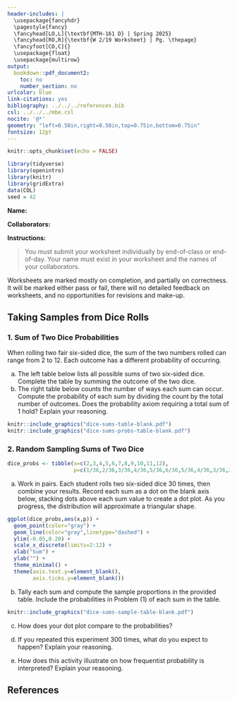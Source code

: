 ---
header-includes: |
  \usepackage{fancyhdr}
  \pagestyle{fancy}
  \fancyhead[LO,L]{\textbf{MTH-161 D} | Spring 2025}
  \fancyhead[RO,R]{\textbf{W 2/19 Worksheet} | Pg. \thepage}
  \fancyfoot[CO,C]{}
  \usepackage{float}
  \usepackage{multirow}
output:
  bookdown::pdf_document2:
    toc: no
    number_section: no
urlcolor: blue
link-citations: yes
bibliography: ../../../references.bib
csl: ../../../mbe.csl
nocite: '@*'
geometry: "left=0.50in,right=0.50in,top=0.75in,bottom=0.75in"
fontsize: 12pt
---

```{r setup, include=FALSE}
knitr::opts_chunk$set(echo = FALSE)
```

```{r echo=FALSE, eval=TRUE,message=FALSE, warning=FALSE}
library(tidyverse)
library(openintro)
library(knitr)
library(gridExtra)
data(COL)
seed = 42
```

**Name:**

**Collaborators:**

\noindent\rule{\textwidth}{1pt}
**Instructions:** 

> You must submit your worksheet individually by end-of-class or end-of-day. Your name must exist in your worksheet and the names of your collaborators.

Worksheets are marked mostly on completion, and partially on correctness. It will be marked either pass or fail, there will no detailed feedback on worksheets, and no opportunities for revisions and make-up.
\noindent\rule{\textwidth}{1pt}

## Taking Samples from Dice Rolls

### 1. Sum of Two Dice Probabilities

When rolling two fair six-sided dice, the sum of the two numbers rolled can range from 2 to 12. Each outcome has a different probability of occurring.

a. The left table below lists all possible sums of two six-sided dice. Complete the table by summing the outcome of the two dice.
b. The right table below counts the number of ways each sum can occur. Compute the probability of each sum by dividing the count by the total number of outcomes. Does the probability axiom requiring a total sum of 1 hold? Explain your reasoning.

```{r dice-sums, echo=FALSE, fig.cap="", out.width="250px",out.height="250px",fig.show='hold',fig.align='center'}
knitr::include_graphics("dice-sums-table-blank.pdf")
knitr::include_graphics("dice-sums-probs-table-blank.pdf")
```

\newpage

### 2. Random Sampling Sums of Two Dice

```{r echo=FALSE, message=FALSE, warning=FALSE}
dice_probs <- tibble(x=c(2,3,4,5,6,7,8,9,10,11,12),
                     p=c(1/36,2/36,3/36,4/36,5/36,6/36,5/36,4/36,3/36,2/36,1/36))
```

a. Work in pairs. Each student rolls two six-sided dice 30 times, then combine your results. Record each sum as a dot on the blank axis below, stacking dots above each sum value to create a dot plot. As you progress, the distribution will approximate a triangular shape.

```{r message=FALSE, warning=FALSE, fig.width=8, fig.height=2, out.width='100%', fig.align='center'}
ggplot(dice_probs,aes(x,p)) + 
  geom_point(color="gray") + 
  geom_line(color="gray",linetype="dashed") + 
  ylim(-0.05,0.20) + 
  scale_x_discrete(limits=2:12) + 
  xlab("Sum") + 
  ylab("") + 
  theme_minimal() + 
  theme(axis.text.y=element_blank(), 
        axis.ticks.y=element_blank())
```

b. Tally each sum and compute the sample proportions in the provided table. Include the probabilities in Problem (1) of each sum in the table.

```{r dice-sums-sample, echo=FALSE, fig.cap="", out.width="520px",out.height="520px",fig.align='center'}
knitr::include_graphics("dice-sums-sample-table-blank.pdf")
```

c. How does your dot plot compare to the probabilities?
\vfill

d. If you repeated this experiment 300 times, what do you expect to happen? Explain your reasoning.
\vfill

e. How does this activity illustrate on how frequentist probability is interpreted? Explain your reasoning.
\vfill

## **References**

::: {#refs}
:::
